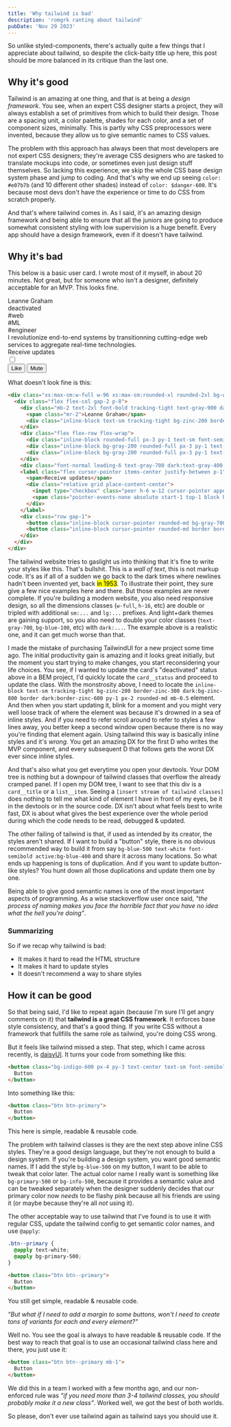 ```yaml
---
title: 'Why tailwind is bad'
description: 'romgrk ranting about tailwind'
pubDate: 'Nov 29 2023'
---
```


So unlike styled-components, there's actually quite a few things that I appreciate about tailwind, so despite the click-baity title up here, this post should be more balanced in its critique than the last one.

## Why it's good

Tailwind is an amazing at one thing, and that is at being a *design framework*. You see, when an expert CSS designer starts a project, they will always establish a set of primitives from which to build their design. Those are a spacing unit, a color palette, shades for each color, and a set of component sizes, minimally. This is partly why CSS preprocessors were invented, because they allow us to give semantic names to CSS values.

The problem with this approach has always been that most developers are not expert CSS designers; they're average CSS designers who are tasked to translate mockups into code, or sometimes even just design stuff themselves. So lacking this experience, we skip the whole CSS base design system phase and jump to coding. And that's why we end up seeing `color: #e07b7b` (and 10 different other shades) instead of `color: $danger-600`. It's because most devs don't have the experience or time to do CSS from scratch properly.

And that's where tailwind comes in. As I said, it's an amazing design framework and being able to ensure that all the juniors are going to produce somewhat consistent styling with low supervision is a huge benefit. Every app should have a design framework, even if it doesn't have tailwind.


## Why it's bad

This below is a basic user card. I wrote most of it myself, in about 20 minutes. Not great, but for someone who isn't a designer, definitely acceptable for an MVP. This looks fine.

<div class="xs:max-sm:w-full w-96 xs:max-sm:rounded-xl rounded-2xl bg-white border-zinc-100 dark:bg-zinc-900 border dark:border-zinc-700 mb-8">
  <div class="flex flex-col gap-2 p-8">
    <div class="mb-2 text-2xl font-bold tracking-tight text-gray-900 dark:text-white flex flex-row">
      <span class="mr-2">Leanne Graham</span>
      <div class="inline-block text-sm tracking-tight bg-zinc-200 border-zinc-300 dark:bg-zinc-800 border dark:border-zinc-600 py-1 px-2 rounded-md mb-0.5">deactivated</div>
    </div>
    <div class="flex flex-row flex-wrap">
      <div class="inline-block rounded-full px-3 py-1 text-sm font-semibold bg-gray-700 text-gray-200 dark:bg-gray-200 dark:text-gray-700 mr-2 mb-2">#web</div>
      <div class="inline-block bg-gray-200 rounded-full px-3 py-1 text-sm font-semibold text-gray-700 mr-2 mb-2">#ML</div>
      <div class="inline-block bg-gray-200 rounded-full px-3 py-1 text-sm font-semibold text-gray-700 mr-2 mb-2">#engineer</div>
    </div>
    <div class="font-normal leading-6 text-gray-700 dark:text-gray-400 mb-0.5">I revolutionize end-to-end systems by transitionning cutting-edge web services to aggregate real-time technologies.</div>
    <label class="flex cursor-pointer items-center justify-self-end p-1 gap-2">
      <span class="text-md text-gray-500">Receive updates</span>
      <div class="relative grid place-content-center">
        <input type="checkbox" class="peer h-6 w-12 cursor-pointer appearance-none rounded-full border border-gray-300 bg-white checked:border-gray-900 focus-visible:outline-none focus-visible:ring-2 focus-visible:ring-gray-900 focus-visible:ring-offset-2" />
        <span class="pointer-events-none absolute start-1 top-1 block h-4 w-4 rounded-full bg-gray-400 transition-all duration-200 peer-checked:start-7 peer-checked:bg-gray-900"></span>
      </div>
    </label>
    <div class="row gap-1">
      <button class="inline-block cursor-pointer rounded-md bg-gray-700 px-4 py-3.5 text-center text-sm font-semibold uppercase text-white transition duration-200 ease-in-out hover:bg-gray-800 focus-visible:outline-none focus-visible:ring-2 focus-visible:ring-gray-700 focus-visible:ring-offset-2 active:scale-95">Like</button>
      <button class="inline-block cursor-pointer rounded-md border border-gray-700 bg-transparent px-4 py-3.5 text-center text-sm font-semibold uppercase text-white transition duration-200 ease-in-out hover:bg-gray-800 focus-visible:outline-none focus-visible:ring-2 focus-visible:ring-gray-700 focus-visible:ring-offset-2 active:scale-95">Mute</button>
    </div>
  </div>
</div>

What doesn't look fine is this:

```html
<div class="xs:max-sm:w-full w-96 xs:max-sm:rounded-xl rounded-2xl bg-white border-zinc-100 dark:bg-zinc-900 border dark:border-zinc-700">
  <div class="flex flex-col gap-2 p-8">
    <div class="mb-2 text-2xl font-bold tracking-tight text-gray-900 dark:text-white flex flex-row">
      <span class="mr-2">Leanne Graham</span>
      <div class="inline-block text-sm tracking-tight bg-zinc-200 border-zinc-300 dark:bg-zinc-800 border dark:border-zinc-600 py-1 px-2 rounded-md mb-0.5">deactivated</div>
    </div>
    <div class="flex flex-row flex-wrap">
      <div class="inline-block rounded-full px-3 py-1 text-sm font-semibold bg-gray-700 text-gray-200 dark:bg-gray-200 dark:text-gray-700 mr-2 mb-2">#photography</div>
      <div class="inline-block bg-gray-200 rounded-full px-3 py-1 text-sm font-semibold text-gray-700 mr-2 mb-2">#travel</div>
      <div class="inline-block bg-gray-200 rounded-full px-3 py-1 text-sm font-semibold text-gray-700 mr-2 mb-2">#winter</div>
    </div>
    <div class="font-normal leading-6 text-gray-700 dark:text-gray-400 mb-0.5">I revolutionize end-to-end systems by transitionning cutting-edge web services to aggregate real-time technologies.</div>
    <label class="flex cursor-pointer items-center justify-between p-1">
      <span>Receive updates</span>
      <div class="relative grid place-content-center">
        <input type="checkbox" class="peer h-6 w-12 cursor-pointer appearance-none rounded-full border border-gray-300 bg-white checked:border-gray-900 focus-visible:outline-none focus-visible:ring-2 focus-visible:ring-gray-900 focus-visible:ring-offset-2" />
        <span class="pointer-events-none absolute start-1 top-1 block h-4 w-4 rounded-full bg-gray-400 transition-all duration-200 peer-checked:start-7 peer-checked:bg-gray-900"></span>
      </div>
    </label>
    <div class="row gap-1">
      <button class="inline-block cursor-pointer rounded-md bg-gray-700 px-4 py-3.5 text-center text-sm font-semibold uppercase text-white transition duration-200 ease-in-out hover:bg-gray-800 focus-visible:outline-none focus-visible:ring-2 focus-visible:ring-gray-700 focus-visible:ring-offset-2 active:scale-95">Like</button>
      <button class="inline-block cursor-pointer rounded-md border border-gray-700 bg-transparent px-4 py-3.5 text-center text-sm font-semibold uppercase text-white transition duration-200 ease-in-out hover:bg-gray-800 focus-visible:outline-none focus-visible:ring-2 focus-visible:ring-gray-700 focus-visible:ring-offset-2 active:scale-95">Mute</button>
    </div>
  </div>
</div>
```

The tailwind website tries to gaslight us into thinking that it's fine to write your styles like this. That's bullshit. This is a *wall of text*, this is not markup code. It's as if all of a sudden we go back to the dark times where newlines hadn't been invented yet, back <mark title="approximate year">in 1953</mark>. To illustrate their point, they sure give a few nice examples here and there. But those examples are never complete. If you're building a modern website, you also need responsive design, so all the dimensions classes (`w-full`, `h-16`, etc) are double or tripled with additional `sm:...` and `lg:...` prefixes. And light+dark themes are gaining support, so you also need to double your color classes (`text-gray-700`, `bg-blue-100`, etc) with `dark:...`. The example above is a realistic one, and it can get much worse than that.

I made the mistake of purchasing TailwindUI for a new project some time ago. The initial productivity gain is amazing and it looks great initially, but the moment you start trying to make changes, you start reconsidering your life choices. You see, if I wanted to update the card's "deactivated" status above in a BEM project, I'd quickly locate the `card__status` and proceed to update the class. With the monstrosity above, I need to locate the `inline-block text-sm tracking-tight bg-zinc-200 border-zinc-300 dark:bg-zinc-800 border dark:border-zinc-600 py-1 px-2 rounded-md mb-0.5` element. And then when you start updating it, blink for a moment and you might very well loose track of where the element was because it's drowned in a sea of inline styles. And if you need to refer scroll around to refer to styles a few lines away, you better keep a second window open because there is no way you're finding that element again. Using tailwind this way is basically inline styles and it's *wrong*. You get an amazing DX for the first D who writes the MVP component, and every subsequent D that follows gets the worst DX ever since inline styles.

And that's also what you get everytime you open your devtools. Your DOM tree is nothing but a downpour of tailwind classes that overflow the already cramped panel. If I open my DOM tree, I want to see that this div is a `card__title` or a `list__item`. Seeing a `[insert stream of tailwind classes]` does nothing to tell me what kind of element I have in front of my eyes, be it in the devtools or in the source code. DX isn't about what feels best to write fast, DX is about what gives the best experience over the whole period during which the code needs to be read, debugged & updated.

The other failing of tailwind is that, if used as intended by its creator, the styles aren't shared. If I want to build a "button" style, there is no obvious recommended way to build it from say `bg-blue-500 text-white font-semibold active:bg-blue-400` and share it across many locations. So what ends up happening is tons of duplication. And if you want to update button-like styles? You hunt down all those duplications and update them one by one.

Being able to give good semantic names is one of the most important aspects of programming. As a wise stackoverflow user once said, *"the process of naming makes you face the horrible fact that you have no idea what the hell you're doing"*.

### Summarizing

So if we recap why tailwind is bad:

 - It makes it hard to read the HTML structure
 - It makes it hard to update styles
 - It doesn't recommend a way to share styles

## How it can be good

So that being said, I'd like to repeat again (because I'm sure I'll get angry comments on it) that **tailwind is a great CSS framework**. It enforces base style consistency, and that's a good thing. If you write CSS without a framework that fullfills the same role as tailwind, you're doing CSS wrong.

But it feels like tailwind missed a step. That step, which I came across recently, is [daisyUI](https://daisyui.com/). It turns your code from something like this:

```html
<button class="bg-indigo-600 px-4 py-3 text-center text-sm font-semibold inline-block text-white cursor-pointer uppercase transition duration-200 ease-in-out rounded-md hover:bg-indigo-700 focus-visible:outline-none focus-visible:ring-2 focus-visible:ring-indigo-600 focus-visible:ring-offset-2 active:scale-95">
  Button
</button>
```

Into something like this:

```html
<button class="btn btn-primary">
  Button
</button>
```

This here is simple, readable & reusable code.

The problem with tailwind classes is they are the next step above inline CSS styles. They're a good design language, but they're not enough to build a design system. If you're building a design system, you want good semantic names. If I add the style `bg-blue-500` on my button, I want to be able to tweak that color later. The actual color name I really want is something like `bg-primary-500` or `bg-info-500`, because it provides a semantic value and can be tweaked separately when the designer suddenly decides that our primary color now *needs* to be flashy pink because all his friends are using it (or maybe because they're all *not* using it).

The other acceptable way to use tailwind that I've found is to use it with regular CSS, update the tailwind config to get semantic color names, and use `@apply`:

```css
.btn--primary {
  @apply text-white;
  @apply bg-primary-500;
}
```

```html
<button class="btn btn--primary">
  Button
</button>
```

You still get simple, readable & reusable code.

*"But what if I need to add a margin to some buttons, won't I need to create tons of variants for each and every element?"*

Well no. You see the goal is always to have readable & reusable code. If the best way to reach that goal is to use an occasional tailwind class here and there, you just use it:

```html
<button class="btn btn--primary mb-1">
  Button
</button>
```

We did this in a team I worked with a few months ago, and our non-enforced rule was *"if you need more than 3-4 tailwind classes, you should probably make it a new class"*. Worked well, we got the best of both worlds.

So please, don't ever use tailwind again as tailwind says you should use it.

<br/>
<br/>
<RandomPlant />
<br/>
<br/>
